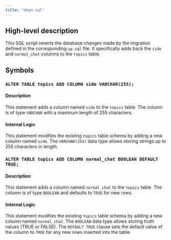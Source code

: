 ```yaml
---
title: "down.sql"
---
```


## High-level description
This SQL script reverts the database changes made by the migration defined in the corresponding `up.sql` file. It specifically adds back the `side` and `normal_chat` columns to the `topics` table.

## Symbols

### `ALTER TABLE topics ADD COLUMN side VARCHAR(255);`
#### Description
This statement adds a column named `side` to the `topics` table. The column is of type `VARCHAR` with a maximum length of 255 characters.

#### Internal Logic
This statement modifies the existing `topics` table schema by adding a new column named `side`. The `VARCHAR(255)` data type allows storing strings up to 255 characters in length.

### `ALTER TABLE topics ADD COLUMN normal_chat BOOLEAN DEFAULT TRUE;`
#### Description
This statement adds a column named `normal_chat` to the `topics` table. The column is of type `BOOLEAN` and defaults to `TRUE` for new rows.

#### Internal Logic
This statement modifies the existing `topics` table schema by adding a new column named `normal_chat`. The `BOOLEAN` data type allows storing truth values (TRUE or FALSE). The `DEFAULT TRUE` clause sets the default value of the column to `TRUE` for any new rows inserted into the table.

